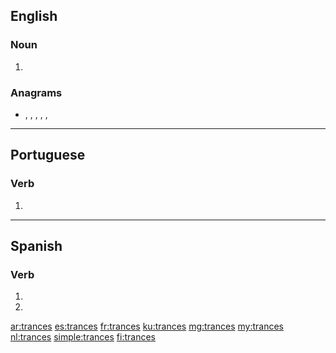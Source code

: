 ==English==

===Noun===
{{head|en|noun plural form}}

# {{plural of|trance|lang=en}}

===Anagrams===
* {{l|en|canters}}, {{l|en|carnets}}, {{l|en|nectars}}, {{l|en|recants}}, {{l|en|scanter}}, {{l|en|tanrecs}}

----

==Portuguese==

===Verb===
{{pt-verb-form}}

# {{pt-verb-form-of|trançar}}

----

==Spanish==

===Verb===
{{es-verb-form}}

# {{es-verb form of|tranzar|ending=-ar|mood=subjunctive|tense=present|number=s|person=2|formal=n}}
# {{es-verb form of|tranzar|ending=-ar|mood=imperative|number=s|person=2|formal=n|sense=negative}}

[[ar:trances]]
[[es:trances]]
[[fr:trances]]
[[ku:trances]]
[[mg:trances]]
[[my:trances]]
[[nl:trances]]
[[simple:trances]]
[[fi:trances]]